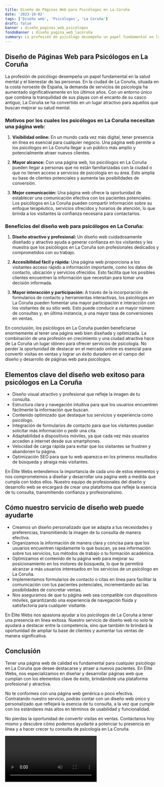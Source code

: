 ```yaml
---
title: Diseño de Páginas Web para Psicólogos en La Coruña
date: '2023-10-02'
tags: ['Diseño web', 'Psicólogos', 'La Coruña']
draft: false
banner : diseño_paginas_web_psicólogos
fondoBanner : diseño_pagina_web_lacoruña
summary: La profesión de psicólogo desempeña un papel fundamental en la salud mental y el bienestar de las personas. En la ciudad de La Coruña, situada en la costa noroeste de España, la demanda de servicios de psicología ha aumentado significativamente en los últimos años. Con un entorno único que combina la tranquilidad de sus playas con el encanto de su casco antiguo, La Coruña se ha convertido en un lugar atractivo para aquellos que buscan mejorar su salud mental.
---
```


## **Diseño de Páginas Web para Psicólogos en La Coruña**

La profesión de psicólogo desempeña un papel fundamental en la salud mental y el bienestar de las personas. En la ciudad de La Coruña, situada en la costa noroeste de España, la demanda de servicios de psicología ha aumentado significativamente en los últimos años. Con un entorno único que combina la tranquilidad de sus playas con el encanto de su casco antiguo, La Coruña se ha convertido en un lugar atractivo para aquellos que buscan mejorar su salud mental.

### **Motivos por los cuales los psicólogos en La Coruña necesitan una página web:**

1. **Visibilidad online:** En un mundo cada vez más digital, tener presencia en línea es esencial para cualquier negocio. Una página web permite a los psicólogos en La Coruña llegar a un público más amplio y potencialmente atraer nuevos clientes.

2. **Mayor alcance:** Con una página web, los psicólogos en La Coruña pueden llegar a personas que no están familiarizadas con la ciudad o que no tienen acceso a servicios de psicología en su área. Esto amplía su base de clientes potenciales y aumenta las posibilidades de conversión.

3. **Mejor comunicación:** Una página web ofrece la oportunidad de establecer una comunicación efectiva con los pacientes potenciales. Los psicólogos en La Coruña pueden compartir información sobre su enfoque terapéutico, servicios ofrecidos y horarios de atención, lo que brinda a los visitantes la confianza necesaria para contactarlos.

### **Beneficios del diseño web para psicólogos en La Coruña:**

1. **Diseño atractivo y profesional:** Un diseño web cuidadosamente diseñado y atractivo ayuda a generar confianza en los visitantes y les muestra que los psicólogos en La Coruña son profesionales dedicados y comprometidos con su trabajo.

2. **Accesibilidad fácil y rápida:** Una página web proporciona a los visitantes acceso rápido a información importante, como los datos de contacto, ubicación y servicios ofrecidos. Esto facilita que los posibles clientes encuentren la información que necesitan para tomar una decisión informada.

3. **Mayor interacción y participación:** A través de la incorporación de formularios de contacto y herramientas interactivas, los psicólogos en La Coruña pueden fomentar una mayor participación e interacción con los visitantes de su sitio web. Esto puede conducir a un mayor número de consultas y, en última instancia, a una mayor tasa de conversiones en ventas.

En conclusión, los psicólogos en La Coruña pueden beneficiarse enormemente al tener una página web bien diseñada y optimizada. La combinación de una profesión en crecimiento y una ciudad atractiva hace de La Coruña un lugar idóneo para ofrecer servicios de psicología. No perder la oportunidad de destacar en el mercado online es esencial para convertir visitas en ventas y lograr un éxito duradero en el campo del diseño y desarrollo de páginas web para psicólogos.

<GifSeo />

<Cta />

## Elementos clave del diseño web exitoso para psicólogos en La Coruña

- Diseño visual atractivo y profesional que refleje la imagen de tu consulta.
- Estructura clara y navegación intuitiva para que los usuarios encuentren fácilmente la información que buscan.
- Contenido optimizado que destaque tus servicios y experiencia como psicólogo.
- Integración de formularios de contacto para que los visitantes puedan solicitar más información o pedir una cita.
- Adaptabilidad a dispositivos móviles, ya que cada vez más usuarios acceden a internet desde sus smartphones.
- Velocidad de carga rápida para evitar que los visitantes se frustren y abandonen tu página.
- Optimización SEO para que tu web aparezca en los primeros resultados de búsqueda y atraiga más visitantes.

En Élite Webs entendemos la importancia de cada uno de estos elementos y nos comprometemos a diseñar y desarrollar una página web a medida que cumpla con todos ellos. Nuestro equipo de profesionales del diseño y desarrollo web se encargará de crear una plataforma que refleje la esencia de tu consulta, transmitiendo confianza y profesionalismo.

## Cómo nuestro servicio de diseño web puede ayudarte

- Creamos un diseño personalizado que se adapta a tus necesidades y preferencias, transmitiendo la imagen de tu consulta de manera efectiva.
- Organizamos la información de manera clara y concisa para que los usuarios encuentren rápidamente lo que buscan, ya sea información sobre tus servicios, tus métodos de trabajo o tu formación académica.
- Optimizamos el contenido de tu página web para mejorar su posicionamiento en los motores de búsqueda, lo que te permitirá alcanzar a más usuarios interesados en los servicios de un psicólogo en La Coruña.
- Implementamos formularios de contacto o citas en línea para facilitar la comunicación con tus pacientes potenciales, incrementando así las posibilidades de concretar ventas.
- Nos aseguramos de que tu página web sea compatible con dispositivos móviles, garantizando una experiencia de navegación fluida y satisfactoria para cualquier visitante.

En Élite Webs nos apasiona ayudar a los psicólogos de La Coruña a tener una presencia en línea exitosa. Nuestro servicio de diseño web no solo te ayudará a destacar entre la competencia, sino que también te brindará la oportunidad de ampliar tu base de clientes y aumentar tus ventas de manera significativa.

## Conclusión

Tener una página web de calidad es fundamental para cualquier psicólogo en La Coruña que desee destacarse y atraer a nuevos pacientes. En Élite Webs, nos especializamos en diseñar y desarrollar páginas web que cumplan con los elementos clave de éxito, brindándote una plataforma profesional y atractiva.

No te conformes con una página web genérica o poco efectiva. Contratando nuestro servicio, podrás contar con un diseño web único y personalizado que reflejará la esencia de tu consulta, a la vez que cumple con los estándares más altos en términos de usabilidad y funcionalidad.

No pierdas la oportunidad de convertir visitas en ventas. Contáctanos hoy mismo y descubre cómo podemos ayudarte a potenciar tu presencia en línea y a hacer crecer tu consulta de psicología en La Coruña.

<Video />

<CtaBot job='Psicólogos' city='La Coruña'/>

<Gmaps query='La Coruña+españa+maps' />